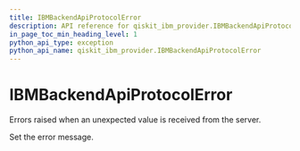 ```yaml
---
title: IBMBackendApiProtocolError
description: API reference for qiskit_ibm_provider.IBMBackendApiProtocolError
in_page_toc_min_heading_level: 1
python_api_type: exception
python_api_name: qiskit_ibm_provider.IBMBackendApiProtocolError
---
```


# IBMBackendApiProtocolError

<Class id="qiskit_ibm_provider.IBMBackendApiProtocolError" name="IBMBackendApiProtocolError" isDedicatedPage={true} github="https://github.com/Qiskit/qiskit-ibm-provider/tree/stable/0.10/qiskit_ibm_provider/exceptions.py#L84-L87" signature="IBMBackendApiProtocolError(*message)">
  Errors raised when an unexpected value is received from the server.

  Set the error message.
</Class>


